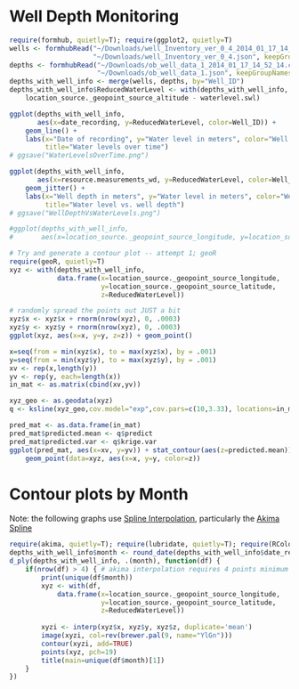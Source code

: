 <link href="http://kevinburke.bitbucket.org/markdowncss/markdown.css" rel="stylesheet"></link>

Well Depth Monitoring
========================================================

```r
require(formhub, quietly=T); require(ggplot2, quietly=T)
wells <- formhubRead("~/Downloads/well_Inventory_ver_0_4_2014_01_17_14_53_10.csv", 
                     "~/Downloads/well_Inventory_ver_0_4.json", keepGroupNames=F)
depths <- formhubRead("~/Downloads/ob_well_data_1_2014_01_17_14_52_14.csv",
                      "~/Downloads/ob_well_data_1.json", keepGroupNames=F)
depths_with_well_info <- merge(wells, depths, by="Well_ID")
depths_with_well_info$ReducedWaterLevel <- with(depths_with_well_info,
    location_source._geopoint_source_altitude - waterlevel.swl)

ggplot(depths_with_well_info, 
       aes(x=date_recording, y=ReducedWaterLevel, color=Well_ID)) +
    geom_line() + 
    labs(x="Date of recording", y="Water level in meters", color="Well ID",
         title="Water levels over time")
# ggsave("WaterLevelsOverTime.png")

ggplot(depths_with_well_info, 
       aes(x=resource.measurements_wd, y=ReducedWaterLevel, color=Well_ID)) +
    geom_jitter() +
    labs(x="Well depth in meters", y="Water level in meters", color="Well ID",
         title="Water level vs. well depth")
# ggsave("WellDepthVsWaterLevels.png")

#ggplot(depths_with_well_info,
#       aes(x=location_source._geopoint_source_longitude, y=location_source._geopoint_sourc#e_latitude, color=ReducedWaterLevel)) + geom_jitter()
```


```r
# Try and generate a contour plot -- attempt 1; geoR
require(geoR, quietly=T)
xyz <- with(depths_with_well_info,
            data.frame(x=location_source._geopoint_source_longitude, 
                       y=location_source._geopoint_source_latitude, 
                       z=ReducedWaterLevel))

# randomly spread the points out JUST a bit
xyz$x <- xyz$x + rnorm(nrow(xyz), 0, .0003)
xyz$y <- xyz$y + rnorm(nrow(xyz), 0, .0003)
ggplot(xyz, aes(x=x, y=y, z=z)) + geom_point()

x=seq(from = min(xyz$x), to = max(xyz$x), by = .001)
y=seq(from = min(xyz$y), to = max(xyz$y), by = .001)
xv <- rep(x,length(y))
yv <- rep(y, each=length(x))
in_mat <- as.matrix(cbind(xv,yv))

xyz_geo <- as.geodata(xyz)
q <- ksline(xyz_geo,cov.model="exp",cov.pars=c(10,3.33), locations=in_mat)

pred_mat <- as.data.frame(in_mat)
pred_mat$predicted.mean <- q$predict
pred_mat$predicted.var <- q$krige.var
ggplot(pred_mat, aes(x=xv, y=yv)) + stat_contour(aes(z=predicted.mean)) +
    geom_point(data=xyz, aes(x=x, y=y, color=z))


```

# Contour plots by Month
Note: the following graphs use  [Spline Interpolation](http://en.wikipedia.org/wiki/Spline_interpolation), particularly the [Akima Spline](http://www.alglib.net/interpolation/spline3.php)

```r
require(akima, quietly=T); require(lubridate, quietly=T); require(RColorBrewer, quietly=T)
depths_with_well_info$month <- round_date(depths_with_well_info$date_recording, 'month')
d_ply(depths_with_well_info, .(month), function(df) {
    if(nrow(df) > 4) { # akima interpolation requires 4 points minimum
        print(unique(df$month))
        xyz <- with(df,
            data.frame(x=location_source._geopoint_source_longitude, 
                       y=location_source._geopoint_source_latitude, 
                       z=ReducedWaterLevel))
    
        xyzi <- interp(xyz$x, xyz$y, xyz$z, duplicate='mean')
        image(xyzi, col=rev(brewer.pal(9, name="YlGn")))
        contour(xyzi, add=TRUE)
        points(xyz, pch=19)
        title(main=unique(df$month)[1])
    }
})
```